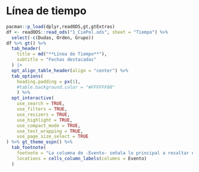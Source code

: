 # Línea de tiempo


```r
pacman::p_load(dplyr,readODS,gt,gtExtras)
df <- readODS::read_ods("1_CiePol.ods", sheet = "Tiempo") %>% 
  select(-c(Dudas, Orden, Grupo))
df %>% gt() %>% 
  tab_header(
    title = md("**Línea de Tiempo**"),
    subtitle = "Fechas destacadas"
  ) |>
  opt_align_table_header(align = "center") %>%
  tab_options(
    heading.padding = px(1),
    #table.background.color = "#FFFFFF00"
    ) %>% 
  opt_interactive(
    use_search = TRUE,
    use_filters = TRUE,
    use_resizers = TRUE,
    use_highlight = TRUE,
    use_compact_mode = TRUE,
    use_text_wrapping = TRUE,
    use_page_size_select = TRUE
) %>% gt_theme_espn() %>% 
  tab_footnote(
    footnote = "La columna de -Evento- señala lo principal a resaltar en esa fecha. -Observación- pretende ser la descripción, -contexto- son los eventos que sucedían en paralelo. ",
    locations = cells_column_labels(columns = Evento)
  ) 
```
